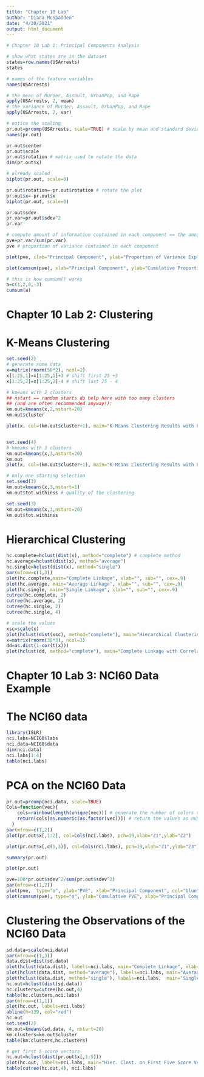 ```yaml
---
title: "Chapter 10 Lab"
author: "Diana McSpadden"
date: "4/20/2021"
output: html_document
---
```


```r
# Chapter 10 Lab 1: Principal Components Analysis

# show what states are in the dataset
states=row.names(USArrests)
states

# names of the feature variables
names(USArrests)

# the mean of Murder, Assault, UrbanPop, and Rape
apply(USArrests, 2, mean)
# the variance of Murder, Assault, UrbanPop, and Rape
apply(USArrests, 2, var)
```


```r
# notice the scaling
pr.out=prcomp(USArrests, scale=TRUE) # scale by mean and standard deviation
names(pr.out)

pr.out$center
pr.out$scale
pr.out$rotation # matrix used to rotate the data
dim(pr.out$x)

# already scaled
biplot(pr.out, scale=0)

```

```r
pr.out$rotation=-pr.out$rotation # rotate the plot
pr.out$x=-pr.out$x
biplot(pr.out, scale=0)
```


``` r
pr.out$sdev
pr.var=pr.out$sdev^2
pr.var

# compute amount of information contained in each component == the amount of variance explained in each PC
pve=pr.var/sum(pr.var)
pve # proportion of variance contained in each component

plot(pve, xlab="Principal Component", ylab="Proportion of Variance Explained", ylim=c(0,1),type='b')

plot(cumsum(pve), xlab="Principal Component", ylab="Cumulative Proportion of Variance Explained", ylim=c(0,1),type='b')

# this is how cumsum() works
a=c(1,2,8,-3)
cumsum(a)
```

# Chapter 10 Lab 2: Clustering

# K-Means Clustering

```r
set.seed(2)
# generate some data
x=matrix(rnorm(50*2), ncol=2)
x[1:25,1]=x[1:25,1]+3 # shift first 25 +3
x[1:25,2]=x[1:25,2]-4 # shift last 25 - 4

# kmeans with 2 clusters
## nstart == random starts do help here with too many clusters
## (and are often recommended anyway!):
km.out=kmeans(x,2,nstart=20)
km.out$cluster

plot(x, col=(km.out$cluster+1), main="K-Means Clustering Results with K=2", xlab="", ylab="", pch=20, cex=2)


set.seed(4)
# kmeans with 3 clusters
km.out=kmeans(x,3,nstart=20)
km.out
plot(x, col=(km.out$cluster+1), main="K-Means Clustering Results with K=3", xlab="", ylab="", pch=20, cex=2) # pch, and cex give size and type of points

# only one starting selection
set.seed(3)
km.out=kmeans(x,3,nstart=1)
km.out$tot.withinss # quality of the clustering

set.seed(3)
km.out=kmeans(x,3,nstart=20)
km.out$tot.withinss
```

# Hierarchical Clustering

``` r
hc.complete=hclust(dist(x), method="complete") # complete method
hc.average=hclust(dist(x), method="average")
hc.single=hclust(dist(x), method="single")
par(mfrow=c(1,3))
plot(hc.complete,main="Complete Linkage", xlab="", sub="", cex=.9)
plot(hc.average, main="Average Linkage", xlab="", sub="", cex=.9)
plot(hc.single, main="Single Linkage", xlab="", sub="", cex=.9)
cutree(hc.complete, 2)
cutree(hc.average, 2)
cutree(hc.single, 2)
cutree(hc.single, 4)

# scale the values
xsc=scale(x)
plot(hclust(dist(xsc), method="complete"), main="Hierarchical Clustering with Scaled Features")
x=matrix(rnorm(30*3), ncol=3)
dd=as.dist(1-cor(t(x)))
plot(hclust(dd, method="complete"), main="Complete Linkage with Correlation-Based Distance", xlab="", sub="")
```

# Chapter 10 Lab 3: NCI60 Data Example

# The NCI60 data

```r
library(ISLR)
nci.labs=NCI60$labs
nci.data=NCI60$data
dim(nci.data)
nci.labs[1:4]
table(nci.labs)
```


# PCA on the NCI60 Data

``` r
pr.out=prcomp(nci.data, scale=TRUE)
Cols=function(vec){
    cols=rainbow(length(unique(vec))) # generate the number of colors of the length of unique values in the vector
    return(cols[as.numeric(as.factor(vec))]) # return the values as numeric
  }
par(mfrow=c(1,2))
plot(pr.out$x[,1:2], col=Cols(nci.labs), pch=19,xlab="Z1",ylab="Z2")

plot(pr.out$x[,c(1,3)], col=Cols(nci.labs), pch=19,xlab="Z1",ylab="Z3")

summary(pr.out)

plot(pr.out)

pve=100*pr.out$sdev^2/sum(pr.out$sdev^2)
par(mfrow=c(1,2))
plot(pve,  type="o", ylab="PVE", xlab="Principal Component", col="blue")
plot(cumsum(pve), type="o", ylab="Cumulative PVE", xlab="Principal Component", col="brown3")
```

# Clustering the Observations of the NCI60 Data

``` r
sd.data=scale(nci.data)
par(mfrow=c(1,3))
data.dist=dist(sd.data)
plot(hclust(data.dist), labels=nci.labs, main="Complete Linkage", xlab="", sub="",ylab="")
plot(hclust(data.dist, method="average"), labels=nci.labs, main="Average Linkage", xlab="", sub="",ylab="")
plot(hclust(data.dist, method="single"), labels=nci.labs,  main="Single Linkage", xlab="", sub="",ylab="")
hc.out=hclust(dist(sd.data))
hc.clusters=cutree(hc.out,4)
table(hc.clusters,nci.labs)
par(mfrow=c(1,1))
plot(hc.out, labels=nci.labs)
abline(h=139, col="red")
hc.out
set.seed(2)
km.out=kmeans(sd.data, 4, nstart=20)
km.clusters=km.out$cluster
table(km.clusters,hc.clusters)

# get first 5 score vectors
hc.out=hclust(dist(pr.out$x[,1:5]))
plot(hc.out, labels=nci.labs, main="Hier. Clust. on First Five Score Vectors")
table(cutree(hc.out,4), nci.labs)


```


